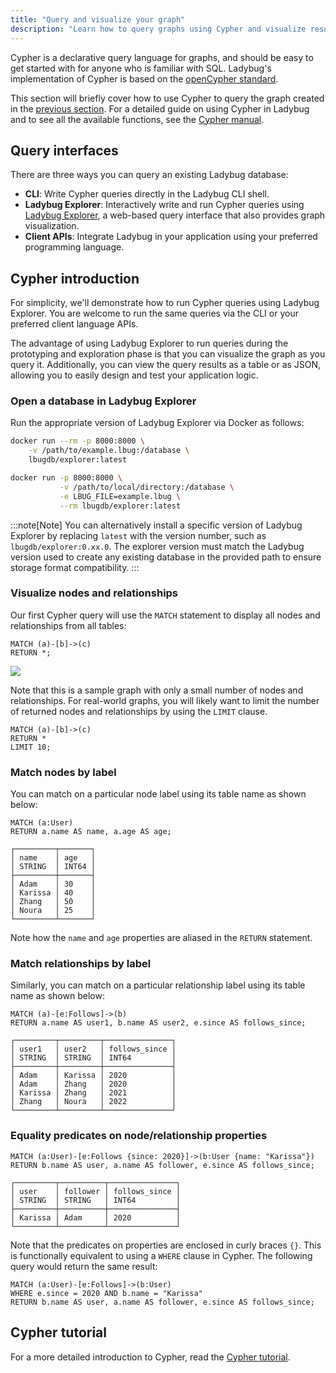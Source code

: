 ```yaml
---
title: "Query and visualize your graph"
description: "Learn how to query graphs using Cypher and visualize results in Ladybug"
---
```


Cypher is a declarative query language for graphs, and should be easy to get started with for
anyone who is familiar with SQL. Ladybug's implementation of Cypher is based on the
[openCypher standard](https://opencypher.org/).

This section will briefly cover how to use Cypher to query the graph created
in the [previous section](/get-started). For a detailed guide on using Cypher in Ladybug and to see all the
available functions, see the [Cypher manual](/cypher).

## Query interfaces

There are three ways you can query an existing Ladybug database:

- **CLI**: Write Cypher queries directly in the Ladybug CLI shell.
- **Ladybug Explorer**: Interactively write and run Cypher queries using [Ladybug Explorer](/visualization/lbug-explorer/),
a web-based query interface that also provides graph visualization.
- **Client APIs**: Integrate Ladybug in your application using your preferred programming language.

## Cypher introduction

For simplicity, we'll demonstrate how to run Cypher queries using Ladybug Explorer.
You are welcome to run the same queries via the CLI or your preferred client language APIs.

The advantage of using Ladybug Explorer to run queries during the prototyping and exploration phase
is that you can visualize the graph as you query it. Additionally, you can view the query results
as a table or as JSON, allowing you to easily design and test your application logic.

### Open a database in Ladybug Explorer

Run the appropriate version of Ladybug Explorer via Docker as follows:

```bash
docker run --rm -p 8000:8000 \
    -v /path/to/example.lbug:/database \
    lbugdb/explorer:latest

docker run -p 8000:8000 \
           -v /path/to/local/directory:/database \
           -e LBUG_FILE=example.lbug \
           --rm lbugdb/explorer:latest
```

:::note[Note]
You can alternatively install a specific version of Ladybug Explorer by replacing `latest` with the version number,
such as `lbugdb/explorer:0.xx.0`. The explorer version must match the Ladybug version used to create
any existing database in the provided path to ensure storage format compatibility.
:::

### Visualize nodes and relationships

Our first Cypher query will use the `MATCH` statement to display all nodes and relationships from all tables:

```cypher
MATCH (a)-[b]->(c)
RETURN *;
```

![](/img/visualization/query-result-graph-view.png)

Note that this is a sample graph with only a small number of nodes and relationships. For real-world
graphs, you will likely want to limit the number of returned nodes and relationships by using the `LIMIT` clause.

```cypher
MATCH (a)-[b]->(c)
RETURN *
LIMIT 10;
```

### Match nodes by label

You can match on a particular node label using its table name as shown below:

```cypher
MATCH (a:User)
RETURN a.name AS name, a.age AS age;
```
```table
┌─────────┬───────┐
│ name    │ age   │
│ STRING  │ INT64 │
├─────────┼───────┤
│ Adam    │ 30    │
│ Karissa │ 40    │
│ Zhang   │ 50    │
│ Noura   │ 25    │
└─────────┴───────┘
```

Note how the `name` and `age` properties are aliased in the `RETURN` statement.

### Match relationships by label

Similarly, you can match on a particular relationship label using its table name as shown below:

```cypher
MATCH (a)-[e:Follows]->(b)
RETURN a.name AS user1, b.name AS user2, e.since AS follows_since;
```
```table
┌─────────┬─────────┬───────────────┐
│ user1   │ user2   │ follows_since │
│ STRING  │ STRING  │ INT64         │
├─────────┼─────────┼───────────────┤
│ Adam    │ Karissa │ 2020          │
│ Adam    │ Zhang   │ 2020          │
│ Karissa │ Zhang   │ 2021          │
│ Zhang   │ Noura   │ 2022          │
└─────────┴─────────┴───────────────┘
```

### Equality predicates on node/relationship properties

```cypher
MATCH (a:User)-[e:Follows {since: 2020}]->(b:User {name: "Karissa"})
RETURN b.name AS user, a.name AS follower, e.since AS follows_since;
```
```table
┌─────────┬──────────┬───────────────┐
│ user    │ follower │ follows_since │
│ STRING  │ STRING   │ INT64         │
├─────────┼──────────┼───────────────┤
│ Karissa │ Adam     │ 2020          │
└─────────┴──────────┴───────────────┘
```

Note that the predicates on properties are enclosed in curly braces `{}`. This is functionally equivalent
to using a `WHERE` clause in Cypher. The following query would return the same result:

```cypher
MATCH (a:User)-[e:Follows]->(b:User)
WHERE e.since = 2020 AND b.name = "Karissa"
RETURN b.name AS user, a.name AS follower, e.since AS follows_since;
```

## Cypher tutorial

For a more detailed introduction to Cypher, read the [Cypher tutorial](/tutorials/cypher).
